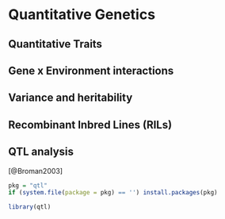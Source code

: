
# Quantitative Genetics


## Quantitative Traits


## Gene x Environment interactions


## Variance and heritability


## Recombinant Inbred Lines (RILs)


## QTL analysis

[@Broman2003]

```r
pkg = "qtl"
if (system.file(package = pkg) == '') install.packages(pkg)
```

```r
library(qtl)
```

